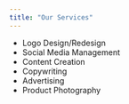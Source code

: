 ```yaml
---
title: "Our Services"
---
```


- Logo Design/Redesign  
- Social Media Management  
- Content Creation  
- Copywriting  
- Advertising  
- Product Photography
 
